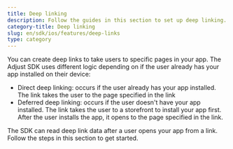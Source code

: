```yaml
---
title: Deep linking
description: Follow the guides in this section to set up deep linking.
category-title: Deep linking
slug: en/sdk/ios/features/deep-links
type: category
---
```


You can create deep links to take users to specific pages in your app. The Adjust SDK uses different logic depending on if the user already has your app installed on their device:

- Direct deep linking: occurs if the user already has your app installed. The link takes the user to the page specified in the link
- Deferred deep linking: occurs if the user doesn't have your app installed. The link takes the user to a storefront to install your app first. After the user installs the app, it opens to the page specified in the link.

The SDK can read deep link data after a user opens your app from a link. Follow the steps in this section to get started.
